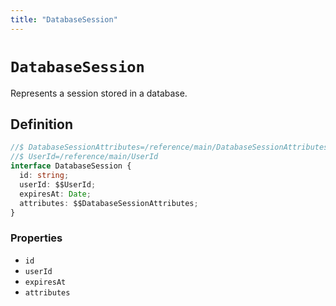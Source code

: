```yaml
---
title: "DatabaseSession"
---
```


# `DatabaseSession`

Represents a session stored in a database.

## Definition

```ts
//$ DatabaseSessionAttributes=/reference/main/DatabaseSessionAttributes
//$ UserId=/reference/main/UserId
interface DatabaseSession {
  id: string;
  userId: $$UserId;
  expiresAt: Date;
  attributes: $$DatabaseSessionAttributes;
}
```

### Properties

- `id`
- `userId`
- `expiresAt`
- `attributes`
